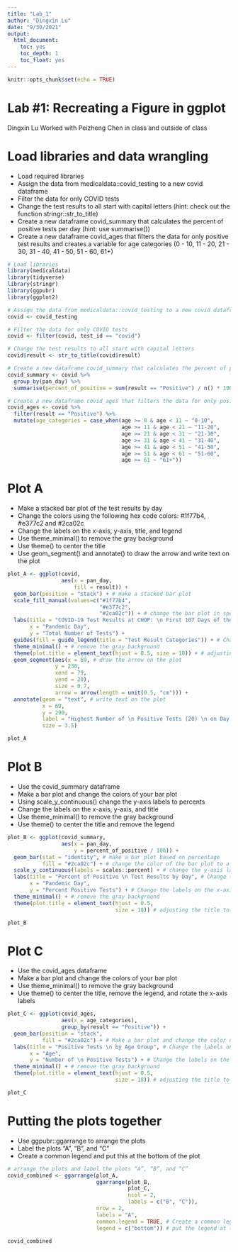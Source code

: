 ```yaml
---
title: "Lab_1"
author: "Dingxin Lu"
date: "9/30/2021"
output:
  html_document:
    toc: yes
    toc_depth: 1
    toc_float: yes
---
```

```r
knitr::opts_chunk$set(echo = TRUE)
```
# Lab #1: Recreating a Figure in ggplot

Dingxin Lu
Worked with Peizheng Chen in class and outside of class

# Load libraries and data wrangling

* Load required libraries
* Assign the data from medicaldata::covid_testing to a new covid dataframe
* Filter the data for only COVID tests
* Change the test results to all start with capital letters (hint: check out the function stringr::str_to_title)
* Create a new dataframe covid_summary that calculates the percent of positive tests per day (hint: use summarise())
* Create a new dataframe covid_ages that filters the data for only positive test results and creates a variable for age categories (0 - 10, 11 - 20, 21 - 30, 31 - 40, 41 - 50, 51 - 60, 61+)

```r
# Load libraries
library(medicaldata)
library(tidyverse)
library(stringr)
library(ggpubr)
library(ggplot2)
```

```r
# Assign the data from medicaldata::covid_testing to a new covid dataframe
covid <- covid_testing

# Filter the data for only COVID tests
covid <- filter(covid, test_id == "covid")

# Change the test results to all start with capital letters
covid$result <- str_to_title(covid$result)

# Create a new dataframe covid_summary that calculates the percent of positive tests per day 
covid_summary <- covid %>%
  group_by(pan_day) %>%
  summarise(percent_of_positive = sum(result == "Positive") / n() * 100)

# Create a new dataframe covid_ages that filters the data for only positive test results and creates a variable for age categories
covid_ages <- covid %>%
  filter(result == "Positive") %>%
  mutate(age_categories = case_when(age >= 0 & age < 11 ~ "0-10",
                                    age >= 11 & age < 21 ~ "11-20",
                                    age >= 21 & age < 31 ~ "21-30",
                                    age >= 31 & age < 41 ~ "31-40",
                                    age >= 41 & age < 51 ~ "41-50",
                                    age >= 51 & age < 61 ~ "51-60",
                                    age >= 61 ~ "61+"))
```

# Plot A

* Make a stacked bar plot of the test results by day
* Change the colors using the following hex code colors: #1f77b4, #e377c2 and #2ca02c
* Change the labels on the x-axis, y-axis, title, and legend
* Use theme_minimal() to remove the gray background
* Use theme() to center the title
* Use geom_segment() and annotate() to draw the arrow and write text on the plot

```r
plot_A <- ggplot(covid, 
                 aes(x = pan_day,
                     fill = result)) +
  geom_bar(position = "stack") + # make a stacked bar plot
  scale_fill_manual(values=c("#1f77b4", 
                             "#e377c2", 
                             "#2ca02c")) + # change the bar plot in specific colors
  labs(title = "COVID-19 Test Results at CHOP: \n First 107 Days of the Pandemic", # Change the labels on the x-axis, y-axis and title
       x = "Pandemic Day", 
       y = "Total Number of Tests") +
  guides(fill = guide_legend(title = "Test Result Categories")) + # Change the label for legend
  theme_minimal() + # remove the gray background
  theme(plot.title = element_text(hjust = 0.5, size = 18)) + # adjusting the title to be centered
  geom_segment(aes(x = 69, # draw the arrow on the plot
               y = 230, 
               xend = 79, 
               yend = 20),
               size = 0.7,
               arrow = arrow(length = unit(0.5, "cm"))) +
  annotate(geom = "text", # write text on the plot
           x = 69,
           y = 290,
           label = "Highest Number of \n Positive Tests (20) \n on Day 79",
           size = 3.5)

plot_A
```

# Plot B

* Use the covid_summary dataframe
* Make a bar plot and change the colors of your bar plot
* Using scale_y_continuous() change the y-axis labels to percents
* Change the labels on the x-axis, y-axis, and title
* Use theme_minimal() to remove the gray background
* Use theme() to center the title and remove the legend

```r
plot_B <- ggplot(covid_summary, 
                 aes(x = pan_day,
                     y = percent_of_positive / 100)) +
  geom_bar(stat = "identity", # make a bar plot based on percentage 
           fill = "#2ca02c") + # change the color of the bar plot to a specific color
  scale_y_continuous(labels = scales::percent) + # change the y-axis labels to percents
  labs(title = "Percent of Positive \n Test Results by Day", # Change the labels on the x-axis, y-axis and title
       x = "Pandemic Day", 
       y = "Percent Positive Tests") + # Change the labels on the x-axis, y-axis, and title
  theme_minimal() + # remove the gray background
  theme(plot.title = element_text(hjust = 0.5, 
                                  size = 18)) # adjusting the title to be centered

plot_B
```

# Plot C

* Use the covid_ages dataframe
* Make a bar plot and change the colors of your bar plot
* Use theme_minimal() to remove the gray background
* Use theme() to center the title, remove the legend, and rotate the x-axis labels

```r
plot_C <- ggplot(covid_ages, 
                 aes(x = age_categories),
                 group_by(result == "Positive")) +
  geom_bar(position = "stack",
           fill = "#2ca02c") + # Make a bar plot and change the color of the bar plot to a specific color
  labs(title = "Positive Tests \n by Age Group", # Change the labels on the x-axis, y-axis and title
       x = "Age", 
       y = "Number of \n Positive Tests") + # Change the labels on the x-axis, y-axis, and title
  theme_minimal() + # remove the gray background
  theme(plot.title = element_text(hjust = 0.5, 
                                  size = 18)) # adjusting the title to be centered

plot_C
```

# Putting the plots together

* Use ggpubr::ggarrange to arrange the plots
* Label the plots “A”, “B”, and “C”
* Create a common legend and put this at the bottom of the plot

```r
# arrange the plots and label the plots “A”, “B”, and “C”
covid_combined <- ggarrange(plot_A,
                            ggarrange(plot_B, 
                                      plot_C, 
                                      ncol = 2, 
                                      labels = c("B", "C")),
                            nrow = 2,
                            labels = "A",
                            common.legend = TRUE, # Create a common legend
                            legend = c("bottom")) # put the legend at the bottom of the plot

covid_combined
```